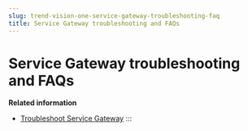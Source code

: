 ```yaml
---
slug: trend-vision-one-service-gateway-troubleshooting-faq
title: Service Gateway troubleshooting and FAQs
---
```

# Service Gateway troubleshooting and FAQs

**Related information**

- [Troubleshoot Service Gateway](troubleshooting-service-gateway.mdx)
:::
